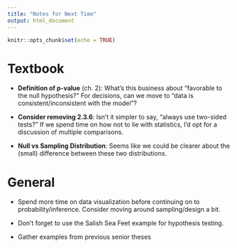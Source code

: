 ```yaml
---
title: "Notes for Next Time"
output: html_document
---
```


```r
knitr::opts_chunk$set(echo = TRUE)
```

# Textbook

- **Definition of p-value** (ch. 2): What's this business about "favorable to 
the null hypothesis?" For decisions, can we move to "data is consistent/inconsistent
with the model"?

- **Consider removing 2.3.6**: Isn't it simpler to say, "always use two-sided
tests?" If we spend time on how not to lie with statistics, I'd opt for a discussion
of multiple comparisons.

- **Null vs Sampling Distribution**: Seems like we could be clearer about the (small)
difference between these two distributions.


# General

- Spend more time on data visualization before continuing on to probability/inference.
Consider moving around sampling/design a bit.

- Don't forget to use the Salish Sea Feet example for hypothesis testing.

- Gather examples from previous senior theses